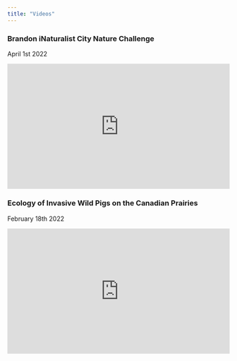 ```yaml
---
title: "Videos"
---
```


### Brandon iNaturalist City Nature Challenge {#city-nature-challenge}  
April 1st 2022

<div style="padding:56.25% 0 0 0;position:relative;"><iframe src="https://player.vimeo.com/video/699183456?h=cadfae4c5d&amp;badge=0&amp;autopause=0&amp;player_id=0&amp;app_id=58479" frameborder="0" allow="autoplay; fullscreen; picture-in-picture" allowfullscreen style="position:absolute;top:0;left:0;width:100%;height:100%;" title="Westman Naturalists - Brandon iNaturalist City Nature Challenge"></iframe></div><script src="https://player.vimeo.com/api/player.js"></script>

### Ecology of Invasive Wild Pigs on the Canadian Prairies {#wildpigs}
February 18th 2022

<div style="padding:56.25% 0 0 0;position:relative;"><iframe src="https://player.vimeo.com/video/679518726?h=996d7fdc6a&amp;badge=0&amp;autopause=0&amp;player_id=0&amp;app_id=58479" frameborder="0" allow="autoplay; fullscreen; picture-in-picture" allowfullscreen style="position:absolute;top:0;left:0;width:100%;height:100%;" title="Westman Naturalists - Ecology of Invasive Wild Pigs on the Canadian Prairies"></iframe></div><script src="https://player.vimeo.com/api/player.js"></script>
